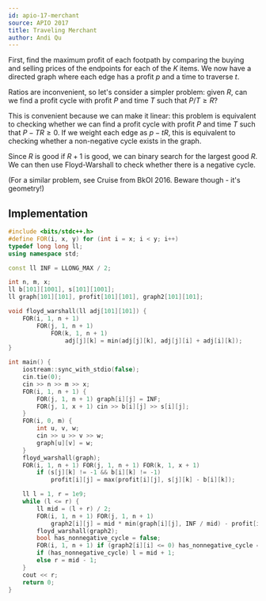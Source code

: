 ```yaml
---
id: apio-17-merchant
source: APIO 2017
title: Traveling Merchant
author: Andi Qu
---
```


First, find the maximum profit of each footpath by comparing the buying and selling prices of the endpoints for each of the $K$ items. We now have a directed graph where each edge has a profit $p$ and a time to traverse $t$.

Ratios are inconvenient, so let's consider a simpler problem: given $R$, can we find a profit cycle with profit $P$ and time $T$ such that $P/T \geq R$?

This is convenient because we can make it linear: this problem is equivalent to checking whether we can find a profit cycle with profit $P$ and time $T$ such that $P - TR \geq 0$. If we weight each edge as $p - tR$, this is equivalent to checking whether a non-negative cycle exists in the graph.

Since $R$ is good if $R + 1$ is good, we can binary search for the largest good $R$. We can then use Floyd-Warshall to check whether there is a negative cycle.

(For a similar problem, see Cruise from BkOI 2016. Beware though - it's geometry!)

## Implementation

```cpp
#include <bits/stdc++.h>
#define FOR(i, x, y) for (int i = x; i < y; i++)
typedef long long ll;
using namespace std;

const ll INF = LLONG_MAX / 2;

int n, m, x;
ll b[101][1001], s[101][1001];
ll graph[101][101], profit[101][101], graph2[101][101];

void floyd_warshall(ll adj[101][101]) {
	FOR(i, 1, n + 1)
		FOR(j, 1, n + 1)
			FOR(k, 1, n + 1)
				adj[j][k] = min(adj[j][k], adj[j][i] + adj[i][k]);
}

int main() {
	iostream::sync_with_stdio(false);
	cin.tie(0);
	cin >> n >> m >> x;
	FOR(i, 1, n + 1) {
		FOR(j, 1, n + 1) graph[i][j] = INF;
		FOR(j, 1, x + 1) cin >> b[i][j] >> s[i][j];
	}
	FOR(i, 0, m) {
		int u, v, w;
		cin >> u >> v >> w;
		graph[u][v] = w;
	}
	floyd_warshall(graph);
	FOR(i, 1, n + 1) FOR(j, 1, n + 1) FOR(k, 1, x + 1) 
		if (s[j][k] != -1 && b[i][k] != -1)
			profit[i][j] = max(profit[i][j], s[j][k] - b[i][k]);

	ll l = 1, r = 1e9;
	while (l <= r) {
		ll mid = (l + r) / 2;
		FOR(i, 1, n + 1) FOR(j, 1, n + 1)
			graph2[i][j] = mid * min(graph[i][j], INF / mid) - profit[i][j];
		floyd_warshall(graph2);
		bool has_nonnegative_cycle = false;
		FOR(i, 1, n + 1) if (graph2[i][i] <= 0) has_nonnegative_cycle = true;
		if (has_nonnegative_cycle) l = mid + 1;
		else r = mid - 1;
	}
	cout << r;
	return 0;
}
```

